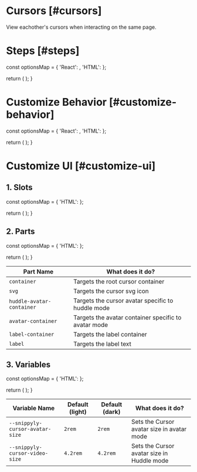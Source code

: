 
# Cursors [#cursors]

<Subheading>View eachother's cursors when interacting on the same page.</Subheading>
<CursorDemo />

# Steps [#steps]

  const optionsMap = {
    'React': <ReactCursorOverview sectionId="steps" />,
    'HTML': <HTMLCursorOverview sectionId="steps" />
  };

  return (
    <StepTabs optionsMap={optionsMap} />
  );
}

<CursorSteps />

# Customize Behavior [#customize-behavior]

  const optionsMap = {
    'React': <ReactCursorCustom sectionId="customize-behavior" />,
    'HTML': <HTMLCursorCustom sectionId="customize-behavior" />
  };

  return (
    <StepTabs optionsMap={optionsMap} />
  );
}

<CursorCustomizeBehavior />

# Customize UI [#customize-ui]

## 1. Slots

  const optionsMap = {
    'HTML': <CursorSlot sectionId="customize-ui" />
  };

  return (
    <StepTabs optionsMap={optionsMap} />
  );
}

<CursorSlotSteps />

## 2. Parts

  const optionsMap = {
    'HTML': <CursorParts sectionId="customize-ui" />
  };

  return (
    <StepTabs optionsMap={optionsMap} />
  );
}

<CursorCSSParts />

| Part Name | What does it do? |
| --------- | ---------------- |
| `container` | Targets the root cursor container |
| `svg` | Targets the cursor svg icon |
| `huddle-avatar-container` | Targets the cursor avatar specific to huddle mode |
| `avatar-container` | Targets the avatar container specific to avatar mode |
| `label-container` | Targets the label container |
| `label` | Targets the label text |

## 3. Variables

  const optionsMap = {
    'HTML': <CursorVariables sectionId="customize-ui" />
  };

  return (
    <StepTabs optionsMap={optionsMap} />
  );
}

<CursorCSSVariables />

| Variable Name | Default (light) | Default (dark) | What does it do? |
| ------------- | --------------------- | -------------------- | ---------------- |
| `--snippyly-cursor-avatar-size` | `2rem` | `2rem` | Sets the Cursor avatar size in avatar mode |
| `--snippyly-cursor-video-size` | `4.2rem` | `4.2rem` | Sets the Cursor avatar size in Huddle mode |